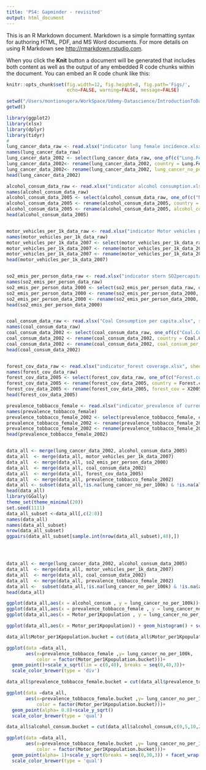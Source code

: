 ```yaml
---
title: 'PS4: Gapminder - revisited'
output: html_document
---
```


This is an R Markdown document. Markdown is a simple formatting syntax for authoring HTML, PDF, and MS Word documents. For more details on using R Markdown see <http://rmarkdown.rstudio.com>.

When you click the **Knit** button a document will be generated that includes both content as well as the output of any embedded R code chunks within the document. You can embed an R code chunk like this:


```r
knitr::opts_chunk$set(fig.width=12, fig.height=8, fig.path='Figs/', 
                      echo=FALSE, warning=FALSE, message=FALSE)
```
```r

setwd("/Users/montionugera/WorkSpace/Udemy-Datascience/IntroductionToDataScience/EDA-DataAnalyse/L5")
getwd()

```


```r
library(ggplot2)
library(xlsx)
library(dplyr)
library(tidyr)
#
lung_cancer_data_raw <- read.xlsx("indicator lung female incidence.xlsx", sheetIndex = 1)
names(lung_cancer_data_raw)
lung_cancer_data_2002 <- select(lung_cancer_data_raw, one_of(c("Lung.Female.Incidence", "X2002")))
lung_cancer_data_2002<- rename(lung_cancer_data_2002, country = Lung.Female.Incidence)
lung_cancer_data_2002<- rename(lung_cancer_data_2002, lung_cancer_no_per_100k = X2002)
head(lung_cancer_data_2002)

alcohol_consum_data_raw <- read.xlsx("indicator alcohol consumption.xlsx", sheetIndex = 1)
names(alcohol_consum_data_raw)
alcohol_consum_data_2005 <- select(alcohol_consum_data_raw, one_of(c("NA.", "X2005")))
alcohol_consum_data_2005 <- rename(alcohol_consum_data_2005, country = NA.)
alcohol_consum_data_2005 <- rename(alcohol_consum_data_2005, alcohol_consum = X2005)
head(alcohol_consum_data_2005)


motor_vehicles_per_1k_data_raw <- read.xlsx("indicator Motor vehicles per 1000 population.xlsx", sheetIndex = 1)
names(motor_vehicles_per_1k_data_raw)
motor_vehicles_per_1k_data_2007 <- select(motor_vehicles_per_1k_data_raw, one_of(c("Motor.vehicles..not.2.wheelers..per.1.000.population", "X2007")))
motor_vehicles_per_1k_data_2007 <- rename(motor_vehicles_per_1k_data_2007, country = Motor.vehicles..not.2.wheelers..per.1.000.population)
motor_vehicles_per_1k_data_2007 <- rename(motor_vehicles_per_1k_data_2007, Motor_per1Kpopulation = X2007)
head(motor_vehicles_per_1k_data_2007)


so2_emis_per_person_data_raw <- read.xlsx("indicator stern SO2percapita.xlsx", sheetIndex = 1)
names(so2_emis_per_person_data_raw)
so2_emis_per_person_data_2000 <- select(so2_emis_per_person_data_raw, one_of(c("Country", "X2000")))
so2_emis_per_person_data_2000 <- rename(so2_emis_per_person_data_2000, country = Country)
so2_emis_per_person_data_2000 <- rename(so2_emis_per_person_data_2000, so2_emis_per_person = X2000)
head(so2_emis_per_person_data_2000)


coal_consum_data_raw <- read.xlsx("Coal Consumption per capita.xlsx", sheetIndex = 1)
names(coal_consum_data_raw)
coal_consum_data_2002 <- select(coal_consum_data_raw, one_of(c("Coal.Consumption.per.person..tonnes.oil.equivalent.", "X2002")))
coal_consum_data_2002 <- rename(coal_consum_data_2002, country = Coal.Consumption.per.person..tonnes.oil.equivalent.)
coal_consum_data_2002 <- rename(coal_consum_data_2002, coal_consum_per_person = X2002)
head(coal_consum_data_2002)


forest_cov_data_raw <- read.xlsx("indicator_forest coverage.xlsx", sheetIndex = 1)
names(forest_cov_data_raw)
forest_cov_data_2005 <- select(forest_cov_data_raw, one_of(c("Forest.coverage....", "X2005")))
forest_cov_data_2005 <- rename(forest_cov_data_2005, country = Forest.coverage....)
forest_cov_data_2005 <- rename(forest_cov_data_2005, forest_cov = X2005)
head(forest_cov_data_2005)

prevalence_tobbacco_female <- read.xlsx("indicator_prevalence of current tobacco use among adults (%) female.xlsx", sheetIndex = 1)
names(prevalence_tobbacco_female)
prevalence_tobbacco_female_2002 <- select(prevalence_tobbacco_female, one_of(c("Prevalence.of.current.tobacco.use.among.adults....15.years......female", "X2002")))
prevalence_tobbacco_female_2002 <- rename(prevalence_tobbacco_female_2002, country = Prevalence.of.current.tobacco.use.among.adults....15.years......female)
prevalence_tobbacco_female_2002 <- rename(prevalence_tobbacco_female_2002, prevalence_tobbacco_female = X2002)
head(prevalence_tobbacco_female_2002)


data_all <- merge(lung_cancer_data_2002, alcohol_consum_data_2005)
data_all  <- merge(data_all, motor_vehicles_per_1k_data_2007)
data_all  <- merge(data_all, so2_emis_per_person_data_2000)
data_all  <- merge(data_all, coal_consum_data_2002)
data_all  <- merge(data_all, forest_cov_data_2005)
data_all  <- merge(data_all, prevalence_tobbacco_female_2002)
data_all <- subset(data_all,!is.na(lung_cancer_no_per_100k) & !is.na(alcohol_consum) & !is.na(Motor_per1Kpopulation) & !is.na(so2_emis_per_person) & !is.na(coal_consum_per_person) & !is.na(forest_cov) &  !is.na(prevalence_tobbacco_female))
head(data_all)
library(GGally)
theme_set(theme_minimal(20))
set.seed(1111)
data_all_subset <-data_all[,c(2:8)]
names(data_all)
names(data_all_subset)
nrow(data_all_subset)
ggpairs(data_all_subset[sample.int(nrow(data_all_subset),40),])




data_all <- merge(lung_cancer_data_2002, alcohol_consum_data_2005)
data_all  <- merge(data_all, motor_vehicles_per_1k_data_2007)
data_all  <- merge(data_all, coal_consum_data_2002)
data_all  <- merge(data_all, prevalence_tobbacco_female_2002)
data_all <-  subset(data_all,!is.na(lung_cancer_no_per_100k) & !is.na(alcohol_consum) & !is.na(Motor_per1Kpopulation) & !is.na(prevalence_tobbacco_female) )
head(data_all)
```


```r
ggplot(data_all,aes(x = alcohol_consum , y = lung_cancer_no_per_100k))+geom_point(alpha = 0.5) + geom_smooth()
ggplot(data_all,aes(x = prevalence_tobbacco_female , y = lung_cancer_no_per_100k))+geom_point(alpha = 0.5)+ geom_smooth()
ggplot(data_all,aes(x = Motor_per1Kpopulation , y = lung_cancer_no_per_100k))+geom_point(alpha = 0.5)+ geom_smooth()


```


```r
ggplot(data_all,aes(x = Motor_per1Kpopulation)) + geom_histogram() + scale_x_sqrt(lim = c(0,800), breaks = seq(0,900,20))

data_all$Motor_per1Kpopulation.bucket = cut(data_all$Motor_per1Kpopulation,c(0,100,460,800))

ggplot(data =data_all,
       aes(x=prevalence_tobbacco_female ,y= lung_cancer_no_per_100k,
           color = factor(Motor_per1Kpopulation.bucket)))+
  geom_point()+scale_x_sqrt(lim = c(0,40), breaks = seq(0,40,3))+
  scale_color_brewer(type = 'div')

data_all$prevalence_tobbacco_female.bucket = cut(data_all$prevalence_tobbacco_female,c(0,4,15,45))

ggplot(data =data_all,
       aes(x=prevalence_tobbacco_female.bucket ,y= lung_cancer_no_per_100k,
           color = factor(Motor_per1Kpopulation.bucket)))+
  geom_point(alpha= 0.8)+scale_y_sqrt()
  scale_color_brewer(type = 'qual')

data_all$alcohol_consum.bucket = cut(data_all$alcohol_consum,c(0,5,10,20))

ggplot(data =data_all,
       aes(x=prevalence_tobbacco_female.bucket ,y= lung_cancer_no_per_100k,
           color = factor(Motor_per1Kpopulation.bucket)))+
  geom_point(alpha= 1)+scale_y_sqrt(breaks = seq(0,30,3)) + facet_wrap(~alcohol_consum.bucket)+
  scale_color_brewer(type = 'qual')

 ```
